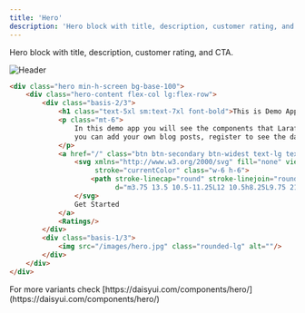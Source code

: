 ```yaml
---
title: 'Hero'
description: 'Hero block with title, description, customer rating, and CTA.'
---
```


Hero block with title, description, customer rating, and CTA.

![Header](/images/components/hero.avif)

```html resources/views/livewire/hero.blade.php
<div class="hero min-h-screen bg-base-100">
    <div class="hero-content flex-col lg:flex-row">
        <div class="basis-2/3">
            <h1 class="text-5xl sm:text-7xl font-bold">This is Demo App made with <span class="text-secondary">Larafast</span></h1>
            <p class="mt-6">
                In this demo app you will see the components that Larafast contains, access to admin panel,
                you can add your own blog posts, register to see the dashboard, etc.
            </p>
            <a href="/" class="btn btn-secondary btn-widest text-lg text-white mt-4">
                <svg xmlns="http://www.w3.org/2000/svg" fill="none" viewBox="0 0 24 24" stroke-width="1.5"
                     stroke="currentColor" class="w-6 h-6">
                    <path stroke-linecap="round" stroke-linejoin="round"
                          d="m3.75 13.5 10.5-11.25L12 10.5h8.25L9.75 21.75 12 13.5H3.75Z"/>
                </svg>
                Get Started
            </a>
            <Ratings/>
        </div>
        <div class="basis-1/3">
            <img src="/images/hero.jpg" class="rounded-lg" alt=""/>
        </div>
    </div>
</div>
```

<Tip>
For more variants check [https://daisyui.com/components/hero/](https://daisyui.com/components/hero/)
</Tip>
